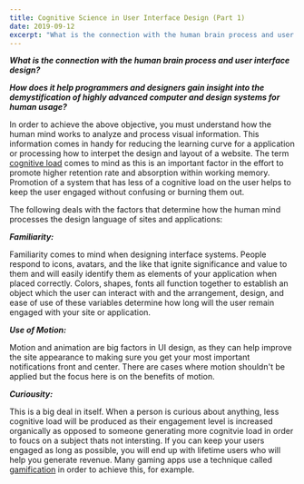 ```yaml
---
title: Cognitive Science in User Interface Design (Part 1)
date: 2019-09-12
excerpt: "What is the connection with the human brain process and user interface design?"
---
```


 ***What is the connection with the human brain process and user interface design?***
 
  ***How does it help programmers and designers gain insight into the demystification of highly advanced computer and design systems for human usage?***

In order to achieve the above objective, you must understand how the human mind works to analyze and process visual information. This information comes
in handy for reducing the learning curve for a application or processing how to interpet the design and layout of a website. 
The term [cognitive load](https://en.wikipedia.org/wiki/Cognitive_load) comes to mind as this is an important factor in the effort to promote higher retention rate and absorption within working memory. 
Promotion of a system that has less of a cognitive load on the user helps to keep the user engaged without confusing or burning them out.

The following deals with the factors that determine how the human mind processes the design language of sites and applications:

***Familiarity:***

Familiarity comes to mind when designing interface systems.  People respond to icons, avatars, and the like that ignite significance and 
value to them and will easily identify them as elements of your application when placed correctly.
Colors, shapes, fonts all function together to establish an object which the user can interact with 
and the arrangement, design, and ease of  use of these variables determine how long will the user remain engaged with your site or application.

***Use of Motion:***

Motion and animation are big factors in UI design, as they can help improve the site appearance to making sure you get your most important notifications front and center. 
There are cases where motion shouldn't be applied but the focus here is on the benefits of motion.

***Curiousity:***

This is a big deal in itself. When a person is curious about anything, less cognitive load will be produced as their engagement level is increased organically as opposed to someone generating more cognitvie load in order to foucs on a subject thats not intersting. 
If you can keep your users engaged as long as possible, you will end up with lifetime users who will help you generate revenue. 
Many gaming apps use a technique called [gamification](https://en.wikipedia.org/wiki/Gamification) in order to achieve this, for example.





